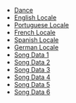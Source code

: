 

*[[Media:GamesDancingDance.swf|Dance]]
*[[Media:GamesDancingEnLocale.swf|English Locale]]
*[[Media:GamesDancingPtLocale.swf|Portuguese Locale]]
*[[Media:GamesDancingFrLocale.swf|French Locale]]
*[[Media:GamesDancingEsLocale.swf|Spanish Locale]]
*[[Media:GamesDancingDeLocale.swf|German Locale]]
*[[Media:GamesDancingSongsSongData1.swf|Song Data 1]]
*[[Media:GamesDancingSongsSongData2.swf|Song Data 2]]
*[[Media:GamesDancingSongsSongData3.swf|Song Data 3]]
*[[Media:GamesDancingSongsSongData4.swf|Song Data 4]]
*[[Media:GamesDancingSongsSongData5.swf|Song Data 5]]
*[[Media:GamesDancingSongsSongData6.swf|Song Data 6]]